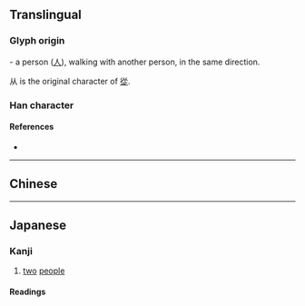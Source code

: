 {{character info/new}}
{{also|從|丛|人人|ㅆ}}
==Translingual==
{{Han simplified forms|從|従|从}}
{{stroke order|type=animate}}

===Glyph origin===
{{Han etyl}}
{{liushu|ic}} - a person ([[人]]), walking with another person, in the same direction.

从 is the original character of [[從]].

===Han character===
{{Han char|rn=9|rad=人|as=02|sn=4|four=88000|canj=OO|ids=⿰人人}}

====References====
* {{Han ref|kx=0092.030|dkj=00362|dj=0195.010|hdz=10105.030|uh=4ECE|ud=20174}}

----

==Chinese==
{{zh-see|從|sv}}

----

==Japanese==

===Kanji===
{{ja-kanji|grade=uc|rs=人02}}

# [[two]] [[people]]

====Readings====
{{ja-readings
|on=しょう, じゅ, じゅう
|kun=したが-う, より
}}